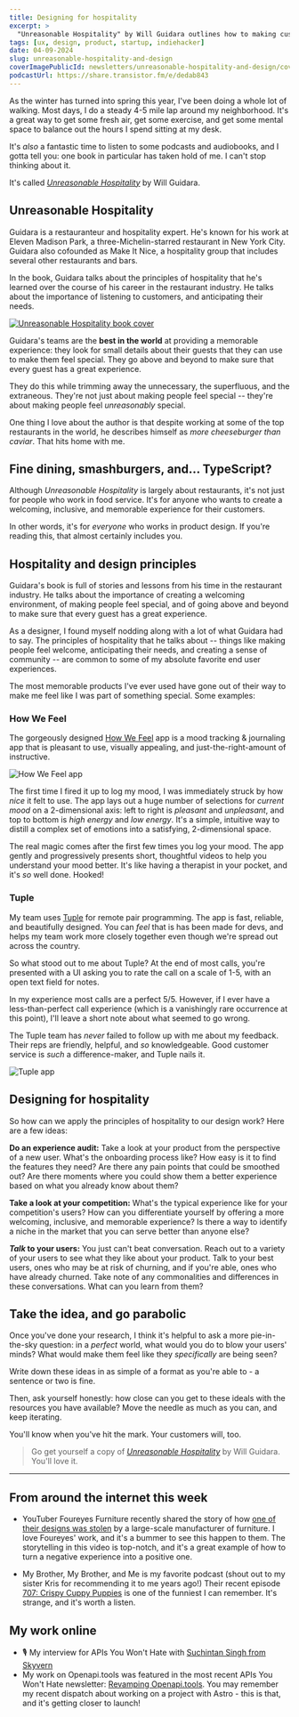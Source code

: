 ```yaml
---
title: Designing for hospitality
excerpt: >
  "Unreasonable Hospitality" by Will Guidara outlines how to making customers feel exceptionally special. Let's bring these hospitality principles to tech, by creating memorable experiences, and using hospitality to elevate customer satisfaction in product design, engaging with the people using our products.
tags: [ux, design, product, startup, indiehacker]
date: 04-09-2024
slug: unreasonable-hospitality-and-design
coverImagePublicId: newsletters/unreasonable-hospitality-and-design/cover
podcastUrl: https://share.transistor.fm/e/dedab843
---
```


As the winter has turned into spring this year, I've been doing a whole lot of walking. Most days, I do a steady 4-5 mile lap around my neighborhood. It's a great way to get some fresh air, get some exercise, and get some mental space to balance out the hours I spend sitting at my desk.

It's _also_ a fantastic time to listen to some podcasts and audiobooks, and I gotta tell you: one book in particular has taken hold of me. I can't stop thinking about it.

It's called [_Unreasonable Hospitality_](https://amzn.to/3WaVvXl) by Will Guidara.

## Unreasonable Hospitality

Guidara is a restauranteur and hospitality expert. He's known for his work at Eleven Madison Park, a three-Michelin-starred restaurant in New York City. Guidara also cofounded as Make It Nice, a hospitality group that includes several other restaurants and bars.

In the book, Guidara talks about the principles of hospitality that he's learned over the course of his career in the restaurant industry. He talks about the importance of listening to customers, and anticipating their needs.

<a href="https://amzn.to/3WaVvXl" target="_blank" rel="noopener noreferrer">
  <Image
    publicId="newsletters/unreasonable-hospitality-and-design/unreasonable-hospitality"
    alt="Unreasonable Hospitality book cover"
    caption="Unreasonable Hospitality by Will Guidara"
  />
</a>

Guidara's teams are the **best in the world** at providing a memorable experience: they look for small details about their guests that they can use to make them feel special. They go above and beyond to make sure that every guest has a great experience.

They do this while trimming away the unnecessary, the superfluous, and the extraneous. They're not just about making people feel special -- they're about making people feel _unreasonably_ special.

One thing I love about the author is that despite working at some of the top restaurants in the world, he describes himself as _more cheeseburger than caviar_. That hits home with me.

## Fine dining, smashburgers, and... TypeScript?

Although _Unreasonable Hospitality_ is largely about restaurants, it's not just for people who work in food service. It's for anyone who wants to create a welcoming, inclusive, and memorable experience for their customers.

In other words, it's for _everyone_ who works in product design. If you're reading this, that almost certainly includes you.

## Hospitality and design principles

Guidara's book is full of stories and lessons from his time in the restaurant industry. He talks about the importance of creating a welcoming environment, of making people feel special, and of going above and beyond to make sure that every guest has a great experience.

As a designer, I found myself nodding along with a lot of what Guidara had to say. The principles of hospitality that he talks about -- things like making people feel welcome, anticipating their needs, and creating a sense of community -- are common to some of my absolute favorite end user experiences.

The most memorable products I've ever used have gone out of their way to make me feel like I was part of something special. Some examples:

### How We Feel

The gorgeously designed [How We Feel](https://howwefeel.org/) app is a mood tracking & journaling app that is pleasant to use, visually appealing, and just-the-right-amount of instructive.

<Image
  publicId="newsletters/unreasonable-hospitality-and-design/how-we-feel"
  alt="How We Feel app"
  caption="How We Feel distills a complex set of emotions into a satisfying, 2-dimensional space."
/>

The first time I fired it up to log my mood, I was immediately struck by how _nice_ it felt to use. The app lays out a huge number of selections for _current mood_ on a 2-dimensional axis: left to right is _pleasant_ and _unpleasant_, and top to bottom is _high energy_ and _low energy_. It's a simple, intuitive way to distill a complex set of emotions into a satisfying, 2-dimensional space.

The real magic comes after the first few times you log your mood. The app gently and progressively presents short, thoughtful videos to help you understand your mood better. It's like having a therapist in your pocket, and it's _so_ well done. Hooked!

### Tuple

My team uses [Tuple](https://tuple.app/) for remote pair programming. The app is fast, reliable, and beautifully designed. You can _feel_ that is has been made for devs, and helps my team work more closely together even though we're spread out across the country.

So what stood out to me about Tuple? At the end of most calls, you're presented with a UI asking you to rate the call on a scale of 1-5, with an open text field for notes.

In my experience most calls are a perfect 5/5. However, if I ever have a less-than-perfect call experience (which is a vanishingly rare occurrence at this point), I'll leave a short note about what seemed to go wrong.

The Tuple team has _never_ failed to follow up with me about my feedback. Their reps are friendly, helpful, and _so_ knowledgeable. Good customer service is _such_ a difference-maker, and Tuple nails it.

<Image
  publicId="newsletters/unreasonable-hospitality-and-design/tuple"
  alt="Tuple app"
  caption="Tuple offers simple productivity, and their support staff are absolutely wonderful."
/>

## Designing for hospitality

So how can we apply the principles of hospitality to our design work? Here are a few ideas:

**Do an experience audit:** Take a look at your product from the perspective of a new user. What's the onboarding process like? How easy is it to find the features they need? Are there any pain points that could be smoothed out? Are there moments where you could show them a better experience based on what you already know about them?

**Take a look at your competition:** What's the typical experience like for your competition's users? How can you differentiate yourself by offering a more welcoming, inclusive, and memorable experience? Is there a way to identify a niche in the market that you can serve better than anyone else?

**_Talk_ to your users:** You just can't beat conversation. Reach out to a variety of your users to see what they like about your product. Talk to your best users, ones who may be at risk of churning, and if you're able, ones who have already churned. Take note of any commonalities and differences in these conversations. What can you learn from them?

## Take the idea, and go parabolic

Once you've done your research, I think it's helpful to ask a more pie-in-the-sky question: in a _perfect_ world, what would you do to blow your users' minds? What would make them feel like they _specifically_ are being seen?

Write down these ideas in as simple of a format as you're able to - a sentence or two is fine.

Then, ask yourself honestly: how close can you get to these ideals with the resources you have available? Move the needle as much as you can, and keep iterating.

You'll know when you've hit the mark. Your customers will, too.

> Go get yourself a copy of [_Unreasonable Hospitality_](https://amzn.to/3WaVvXl) by Will Guidara. You'll love it.

---

## From around the internet this week

- YouTuber Foureyes Furniture recently shared the story of how [one of their designs was stolen](https://www.youtube.com/watch?v=urn4nPBAgUg) by a large-scale manufacturer of furniture. I love Foureyes' work, and it's a bummer to see this happen to them. The storytelling in this video is top-notch, and it's a great example of how to turn a negative experience into a positive one.

- My Brother, My Brother, and Me is my favorite podcast (shout out to my sister Kris for recommending it to me years ago!) Their recent episode [707: Crispy Cuppy Puppies](https://pca.st/bu1cd830) is one of the funniest I can remember. It's strange, and it's worth a listen.

## My work online

- 🎙️ My interview for APIs You Won't Hate with [Suchintan Singh from Skyvern](https://apisyouwonthate.com/podcast/apis-for-websites-that-dont-have-apis-with-suchintan-singh-from-skyvern/)
- My work on Openapi.tools was featured in the most recent APIs You Won't Hate newsletter: [Revamping Openapi.tools](https://apisyouwonthate.com/newsletter/revamping-open-api-tools/). You may remember my recent dispatch about working on a project with Astro - this is that, and it's getting closer to launch!
